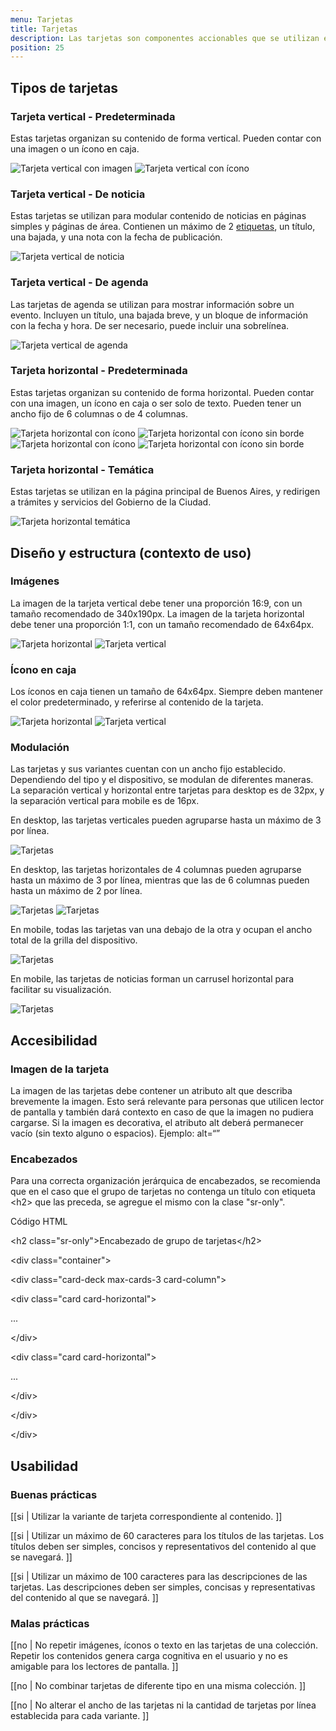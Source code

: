 ```yaml
---
menu: Tarjetas
title: Tarjetas
description: Las tarjetas son componentes accionables que se utilizan en grupo para comunicar información que requiere de cierto tipo de categorización y jerarquización visual. Se visualizan en contenedores flexibles y actúan como punto de entrada a un tema en particular.
position: 25
---
```


## Tipos de tarjetas

### Tarjeta vertical - Predeterminada

Estas tarjetas organizan su contenido de forma vertical. Pueden contar con una imagen o un ícono en caja. 

<div className="grisulado-10-container box-shadow-grisulado-50 content-row gap-4 align-items-center">
  <img src="/componentes/card/card_1.svg" alt="Tarjeta vertical con imagen" className="img-fluid m-0" />
  <img src="/componentes/card/card_2.svg" alt="Tarjeta vertical con ícono" className="img-fluid m-0" />
</div>

### Tarjeta vertical - De noticia

Estas tarjetas se utilizan para modular contenido de noticias en páginas simples y páginas de área. Contienen un máximo de 2 [etiquetas](https://gcba.github.io/estandares/componentes/etiquetas/), un título, una bajada, y una nota con la fecha de publicación. 

<div className="grisulado-10-container box-shadow-grisulado-50 content-row gap-4 align-items-center">
  <img src="/componentes/card/card_3.svg" alt="Tarjeta vertical de noticia" className="img-fluid m-0" />
</div>

### Tarjeta vertical - De agenda

Las tarjetas de agenda se utilizan para mostrar información sobre un evento. Incluyen un título, una bajada breve, y un bloque de información con la fecha y hora. De ser necesario, puede incluir una sobrelínea.

<div className="grisulado-10-container box-shadow-grisulado-50 content-row gap-4 align-items-center">
  <img src="/componentes/card/card_4.svg" alt="Tarjeta vertical de agenda" className="img-fluid m-0" />
</div>

### Tarjeta horizontal - Predeterminada

Estas tarjetas organizan su contenido de forma horizontal. Pueden contar con una imagen, un ícono en caja o ser solo de texto. Pueden tener un ancho fijo de 6 columnas o de 4 columnas.

<div className="grisulado-50-container content-column gap-4">
  <img src="/componentes/card/card_5.svg" alt="Tarjeta horizontal con ícono" className="img-fluid m-0" />
  <img src="/componentes/card/card_6.svg" alt="Tarjeta horizontal con ícono sin borde" className="img-fluid m-0" />
  <img src="/componentes/card/card_7.svg" alt="Tarjeta horizontal con ícono" className="img-fluid m-0" />
  <img src="/componentes/card/card_8.svg" alt="Tarjeta horizontal con ícono sin borde" className="img-fluid m-0" />
</div>

### Tarjeta horizontal - Temática

Estas tarjetas se utilizan en la página principal de Buenos Aires, y redirigen a trámites y servicios del Gobierno de la Ciudad.

<div className="grisulado-10-container box-shadow-grisulado-50 content-row gap-4 align-items-center">
  <img src="/componentes/card/card_9.svg" alt="Tarjeta horizontal temática" className="img-fluid m-0" />
</div>

## Diseño y estructura (contexto de uso)

### Imágenes

La imagen de la tarjeta vertical debe tener una proporción 16:9, con un tamaño recomendado de 340x190px. La imagen de la tarjeta horizontal debe tener una proporción 1:1, con un tamaño recomendado de 64x64px. 

<div className="grisulado-10-container box-shadow-grisulado-50 content-column gap-4 align-items-center">
  <img src="/componentes/card/card_10.svg" alt="Tarjeta horizontal" className="img-fluid m-0" />
  <img src="/componentes/card/card_1.svg" alt="Tarjeta vertical" className="img-fluid m-0" />
</div>

### Ícono en caja

Los íconos en caja tienen un tamaño de 64x64px. Siempre deben mantener el color predeterminado, y referirse al contenido de la tarjeta.

<div className="grisulado-10-container box-shadow-grisulado-50 content-column gap-4 align-items-center">
  <img src="/componentes/card/card_5.svg" alt="Tarjeta horizontal" className="img-fluid m-0" />
  <img src="/componentes/card/card_2.svg" alt="Tarjeta vertical" className="img-fluid m-0" />
</div>

### Modulación

Las tarjetas y sus variantes cuentan con un ancho fijo establecido. Dependiendo del tipo y el dispositivo, se modulan de diferentes maneras. La separación vertical y horizontal entre tarjetas para desktop es de 32px, y la separación vertical para mobile es de 16px. 

En desktop, las tarjetas verticales pueden agruparse hasta un máximo de 3 por línea. 

<div className="my-5">
  <img src="/componentes/card/card_11.svg" alt="Tarjetas" className="img-fluid m-0" />
</div>

En desktop, las tarjetas horizontales de 4 columnas pueden agruparse hasta un máximo de 3 por línea, mientras que las de 6 columnas pueden hasta un máximo de 2 por línea.

<div className="my-5">
  <img src="/componentes/card/card_12.svg" alt="Tarjetas" className="img-fluid m-0 mb-4" />
  <img src="/componentes/card/card_13.svg" alt="Tarjetas" className="img-fluid m-0" />
</div>

En mobile, todas las tarjetas van una debajo de la otra y ocupan el ancho total de la grilla del dispositivo.

<div className="my-5">
  <img src="/componentes/card/card_14.svg" alt="Tarjetas" className="img-fluid m-0" />
</div>

En mobile, las tarjetas de noticias forman un carrusel horizontal para facilitar su visualización.

<div className="my-5">
  <img src="/componentes/card/card_15.svg" alt="Tarjetas" className="img-fluid m-0" />
</div>


## Accesibilidad

### Imagen de la tarjeta

La imagen de las tarjetas debe contener un atributo alt que describa brevemente la imagen. Esto será relevante para personas que utilicen lector de pantalla y también dará contexto en caso de que la imagen no pudiera cargarse. Si la imagen es decorativa, el atributo alt deberá permanecer vacío (sin texto alguno o espacios). Ejemplo: alt=“”

### Encabezados

Para una correcta organización jerárquica de encabezados, se recomienda que en el caso que el grupo de tarjetas no contenga un título con etiqueta &lt;h2&gt; que las preceda, se agregue el mismo con la clase "sr-only".

<div className="my-3 p-4 bg-light rounded-lg box-shadow-grisulado-50 text-break">
  <p className="text-info font-weight-bold small">Código HTML</p>
  <div className="font-italic">
    <p className="mb-0">&lt;h2 class="sr-only"&gt;Encabezado de grupo de tarjetas&lt;/h2&gt;</p>
    <p className="mb-0">&lt;div class="container"&gt;</p>
    <p className="mb-0 ml-3">&lt;div class="card-deck max-cards-3 card-column"&gt;</p>
    <p className="mb-0 ml-4 pl-2">&lt;div class="card card-horizontal"&gt;</p>
    <p className="mb-0 ml-5">...</p>
    <p className="mb-0 ml-4 pl-2">&lt;/div&gt;</p>
    <p className="mb-0 ml-4 pl-2">&lt;div class="card card-horizontal"&gt;</p>
    <p className="mb-0 ml-5">...</p>
    <p className="mb-0 ml-4 pl-2">&lt;/div&gt;</p>
    <p className="mb-0 ml-3">&lt;/div&gt;</p>
    <p className="mb-0">&lt;/div&gt;</p>
  </div>
</div>

## Usabilidad

### Buenas prácticas

[[si | Utilizar la variante de tarjeta correspondiente al contenido. ]]

[[si | Utilizar un máximo de 60 caracteres para los títulos de las tarjetas. Los títulos deben ser simples, concisos y representativos del contenido al que se navegará. ]]

[[si | Utilizar un máximo de 100 caracteres para las descripciones de las tarjetas. Las descripciones deben ser simples, concisas y representativas del contenido al que se navegará. ]]

### Malas prácticas

[[no | No repetir imágenes, íconos o texto en las tarjetas de una colección. Repetir los contenidos genera carga cognitiva en el usuario y no es amigable para los lectores de pantalla. ]]

[[no | No combinar tarjetas de diferente tipo en una misma colección. ]]

[[no | No alterar el ancho de las tarjetas ni la cantidad de tarjetas por línea establecida para cada variante. ]]
